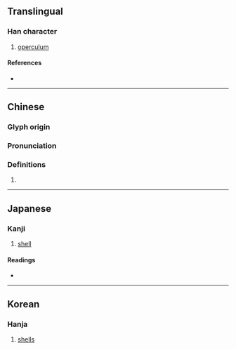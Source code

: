 {{also|厣}}
{{character info/new}}
==Translingual==

===Han character===
{{Han char|rn=27|rad=厂|as=17|sn=19|four=71506|canj=MKWL|ids=⿸厭甲}}

# [[operculum]]

====References====
* {{Han ref|kx=0163.140|dkj=03051|hdz=10080.210|uh=53B4|ud=21428|bh=F1EF|bd=61935}}

----

==Chinese==
{{zh-forms|s=厣}}

===Glyph origin===
{{Han etym}}

===Pronunciation===
{{zh-pron
|m=yǎn
|c=jim2
|mc=y
|oc=y
|cat=
}}

===Definitions===
{{zh-hanzi}}

# {{rfdef|zh}}

----

==Japanese==

===Kanji===
{{ja-kanji|grade=|rs=厂17}}

# [[shell]]

====Readings====
* {{ja-readings|on=[[えん]] (en)|kun=}}

----

==Korean==

===Hanja===
{{ko-hanja|hangeul=염|eumhun=|rv=yeom|mr=yŏm|y=yem}}

# [[shells]]